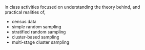 In class activities focused on understanding the theory behind, and practical realities of, 

- census data
- simple random sampling
- stratified random sampling
- cluster-based sampling
- multi-stage cluster sampling
